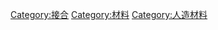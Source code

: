 {{Commonscat|Adhesives}}

[[Category:接合|Category:接合]]
[[Category:材料|Category:材料]]
[[Category:人造材料|Category:人造材料]]
